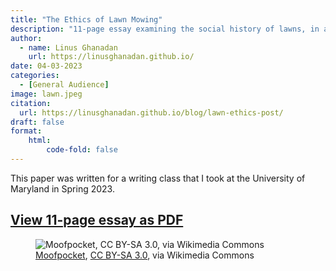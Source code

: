 ```yaml
---
title: "The Ethics of Lawn Mowing"
description: "11-page essay examining the social history of lawns, in addition to their ecological consequences, to consider the ethical implications of mowing one's lawn."
author: 
  - name: Linus Ghanadan
    url: https://linusghanadan.github.io/
date: 04-03-2023
categories:
  - [General Audience]
image: lawn.jpeg
citation:
  url: https://linusghanadan.github.io/blog/lawn-ethics-post/
draft: false
format:
    html:
        code-fold: false
---
```


This paper was written for a writing class that I took at the University of Maryland in Spring 2023.

## [View 11-page essay as PDF](lawn-ethics.pdf)

![[Moofpocket](https://commons.wikimedia.org/wiki/File:Monticello_west_lawn.JPG), [CC BY-SA 3.0](https://creativecommons.org/licenses/by-sa/3.0/deed.en), via Wikimedia Commons](lawn.jpeg)
